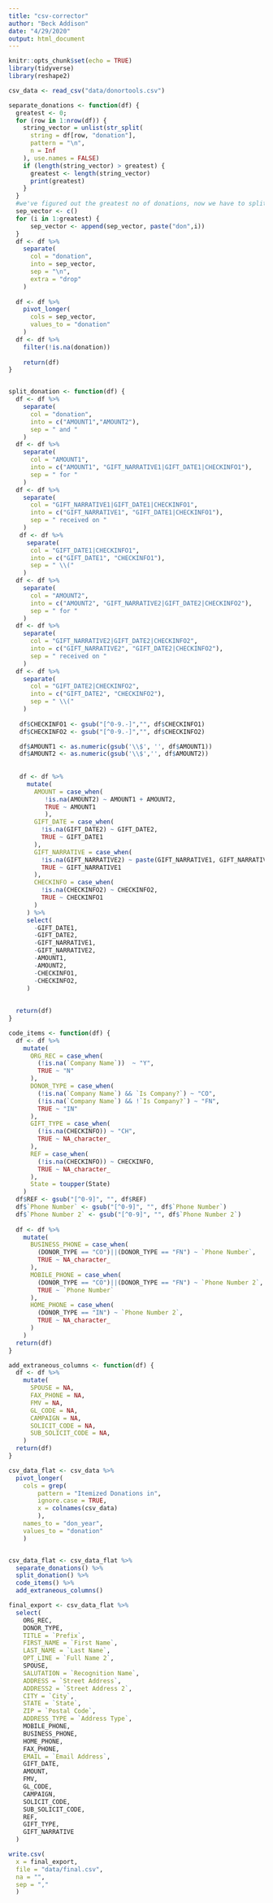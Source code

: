 ```yaml
---
title: "csv-corrector"
author: "Beck Addison"
date: "4/29/2020"
output: html_document
---
```


```r
knitr::opts_chunk$set(echo = TRUE)
library(tidyverse)
library(reshape2)
```

```r
csv_data <- read_csv("data/donortools.csv")
```


```r
separate_donations <- function(df) {
  greatest <- 0;
  for (row in 1:nrow(df)) {
    string_vector = unlist(str_split(
      string = df[row, "donation"],
      pattern = "\n",
      n = Inf
    ), use.names = FALSE)
    if (length(string_vector) > greatest) {
      greatest <- length(string_vector)
      print(greatest)
    }
  }
  #we've figured out the greatest no of donations, now we have to split along that number
  sep_vector <- c()
  for (i in 1:greatest) {
      sep_vector <- append(sep_vector, paste("don",i))
  }
  df <- df %>%
    separate(
      col = "donation",
      into = sep_vector,
      sep = "\n",
      extra = "drop"
    )
  
  df <- df %>%
    pivot_longer(
      cols = sep_vector,
      values_to = "donation"
    )
  df <- df %>%
    filter(!is.na(donation))
  
    return(df)
}


split_donation <- function(df) {
  df <- df %>%
    separate(
      col = "donation",
      into = c("AMOUNT1","AMOUNT2"),
      sep = " and "
    )
  df <- df %>%
    separate(
      col = "AMOUNT1",
      into = c("AMOUNT1", "GIFT_NARRATIVE1|GIFT_DATE1|CHECKINFO1"),
      sep = " for "
    )
  df <- df %>%
    separate(
      col = "GIFT_NARRATIVE1|GIFT_DATE1|CHECKINFO1",
      into = c("GIFT_NARRATIVE1", "GIFT_DATE1|CHECKINFO1"),
      sep = " received on "
    )
   df <- df %>%
     separate(
      col = "GIFT_DATE1|CHECKINFO1",
      into = c("GIFT_DATE1", "CHECKINFO1"),
      sep = " \\("
    )
  df <- df %>%
    separate(
      col = "AMOUNT2",
      into = c("AMOUNT2", "GIFT_NARRATIVE2|GIFT_DATE2|CHECKINFO2"),
      sep = " for "
    )
  df <- df %>%
    separate(
      col = "GIFT_NARRATIVE2|GIFT_DATE2|CHECKINFO2",
      into = c("GIFT_NARRATIVE2", "GIFT_DATE2|CHECKINFO2"),
      sep = " received on "
    )
  df <- df %>%
    separate(
      col = "GIFT_DATE2|CHECKINFO2",
      into = c("GIFT_DATE2", "CHECKINFO2"),
      sep = " \\("
    )
   
   df$CHECKINFO1 <- gsub("[^0-9.-]","", df$CHECKINFO1)
   df$CHECKINFO2 <- gsub("[^0-9.-]","", df$CHECKINFO2)

   df$AMOUNT1 <- as.numeric(gsub('\\$', '', df$AMOUNT1))
   df$AMOUNT2 <- as.numeric(gsub('\\$','', df$AMOUNT2))
   
   
   df <- df %>%
     mutate(
       AMOUNT = case_when(
          !is.na(AMOUNT2) ~ AMOUNT1 + AMOUNT2,
          TRUE ~ AMOUNT1
          ),
       GIFT_DATE = case_when(
         !is.na(GIFT_DATE2) ~ GIFT_DATE2,
         TRUE ~ GIFT_DATE1
       ),
       GIFT_NARRATIVE = case_when(
         !is.na(GIFT_NARRATIVE2) ~ paste(GIFT_NARRATIVE1, GIFT_NARRATIVE2, sep = " and "),
         TRUE ~ GIFT_NARRATIVE1
       ),
       CHECKINFO = case_when(
         !is.na(CHECKINFO2) ~ CHECKINFO2,
         TRUE ~ CHECKINFO1
       )
     ) %>%
     select(
       -GIFT_DATE1,
       -GIFT_DATE2,
       -GIFT_NARRATIVE1,
       -GIFT_NARRATIVE2,
       -AMOUNT1,
       -AMOUNT2,
       -CHECKINFO1,
       -CHECKINFO2,
     )
      
   
  return(df)
}

code_items <- function(df) {
  df <- df %>%
    mutate(
      ORG_REC = case_when(
        (!is.na(`Company Name`))  ~ "Y",
        TRUE ~ "N"
      ),
      DONOR_TYPE = case_when(
        (!is.na(`Company Name`) && `Is Company?`) ~ "CO",
        (!is.na(`Company Name`) && !`Is Company?`) ~ "FN",
        TRUE ~ "IN"
      ),
      GIFT_TYPE = case_when(
        (!is.na(CHECKINFO)) ~ "CH",
        TRUE ~ NA_character_
      ),
      REF = case_when(
        (!is.na(CHECKINFO)) ~ CHECKINFO,
        TRUE ~ NA_character_
      ),
      State = toupper(State)
    )
  df$REF <- gsub("[^0-9]", "", df$REF)
  df$`Phone Number` <- gsub("[^0-9]", "", df$`Phone Number`)
  df$`Phone Number 2` <- gsub("[^0-9]", "", df$`Phone Number 2`)
  
  df <- df %>%
    mutate(
      BUSINESS_PHONE = case_when(
        (DONOR_TYPE == "CO")||(DONOR_TYPE == "FN") ~ `Phone Number`,
        TRUE ~ NA_character_
      ),
      MOBILE_PHONE = case_when(
        (DONOR_TYPE == "CO")||(DONOR_TYPE == "FN") ~ `Phone Number 2`,
        TRUE ~ `Phone Number`
      ),
      HOME_PHONE = case_when(
        (DONOR_TYPE == "IN") ~ `Phone Number 2`,
        TRUE ~ NA_character_
      )
    )
  return(df)
}

add_extraneous_columns <- function(df) {
  df <- df %>%
    mutate(
      SPOUSE = NA,
      FAX_PHONE = NA,
      FMV = NA,
      GL_CODE = NA,
      CAMPAIGN = NA,
      SOLICIT_CODE = NA,
      SUB_SOLICIT_CODE = NA,
    )
  return(df)
}
```

```r
csv_data_flat <- csv_data %>%
  pivot_longer(
    cols = grep(
        pattern = "Itemized Donations in",
        ignore.case = TRUE,
        x = colnames(csv_data)
        ),
    names_to = "don_year",
    values_to = "donation"
    )


csv_data_flat <- csv_data_flat %>%
  separate_donations() %>%
  split_donation() %>%
  code_items() %>%
  add_extraneous_columns()

```


```r
final_export <- csv_data_flat %>%
  select(
    ORG_REC,
    DONOR_TYPE,
    TITLE = `Prefix`,
    FIRST_NAME = `First Name`,
    LAST_NAME = `Last Name`,
    OPT_LINE = `Full Name 2`,
    SPOUSE,
    SALUTATION = `Recognition Name`,
    ADDRESS = `Street Address`,
    ADDRESS2 = `Street Address 2`,
    CITY = `City`,
    STATE = `State`,
    ZIP = `Postal Code`,
    ADDRESS_TYPE = `Address Type`,
    MOBILE_PHONE,
    BUSINESS_PHONE,
    HOME_PHONE,
    FAX_PHONE,
    EMAIL = `Email Address`,
    GIFT_DATE,
    AMOUNT,
    FMV,
    GL_CODE,
    CAMPAIGN,
    SOLICIT_CODE,
    SUB_SOLICIT_CODE,
    REF,
    GIFT_TYPE,
    GIFT_NARRATIVE
  )
```

```r
write.csv(
  x = final_export,
  file = "data/final.csv",
  na = "",
  sep = ","
  )
```
